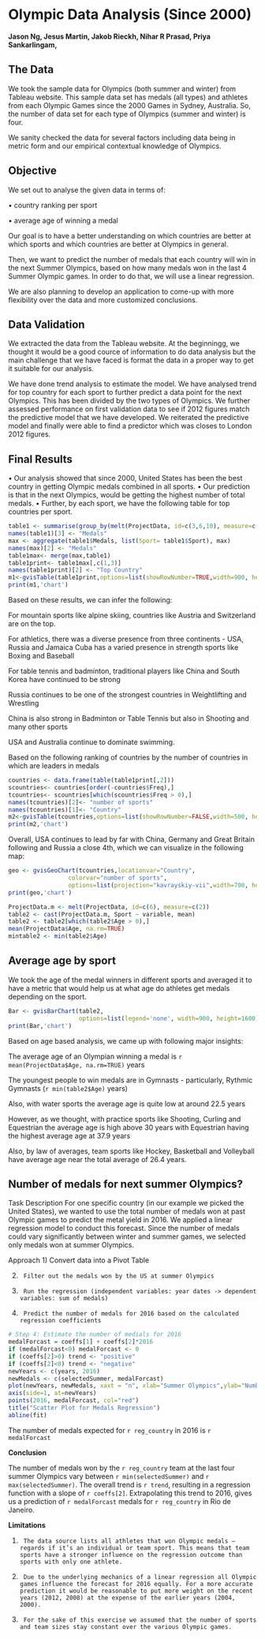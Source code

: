 

Olympic Data Analysis (Since 2000)
========================================================

**Jason Ng, 
Jesus Martin,
Jakob Rieckh,
Nihar R Prasad,
Priya Sankarlingam,
**


The Data
--------------------------------------------

We took the sample data for Olympics (both summer and winter) from Tableau website. This sample data set has medals (all types) and athletes from each Olympic Games since the 2000 Games in Sydney, Australia. So, the number of data set for each type of Olympics (summer and winter) is four.

We sanity checked the data for several factors including data being in metric form and our empirical contextual knowledge of Olympics.


Objective
--------------------------------------------

We set out to analyse the given data in terms of: 

• country ranking per sport

•	average age of winning a medal

Our goal is to have a better understanding on which countries are better at which sports and which countries are better at Olympics in general.

Then, we want to predict the number of medals that each country will win in the next Summer Olympics, based on how many medals won in the last 4 Summer Olympic games. In order to do that, we will use a linear regression. 

We are also planning to develop an application to come-up with more flexibility over the data and more customized conclusions.


Data Validation
--------------------------------------------

We extracted the data from the Tableau website. At the beginningg, we thought it would be a good cource of information to do data analysis but the main challenge that we have faced is format the data in a proper way to get it suitable for our analysis.

We have done trend analysis to estimate the model. We have analysed trend for top country for each sport to further predict a data point for the next Olympics. This has been divided by the two types of Olympics. We further assessed performance on first validation data to see if 2012 figures match the predictive model that we have developed.
We reiterated the predictive model and finally were able to find a predictor which was closes to London 2012 figures.


Final Results
--------------------------------------------

•  Our analysis showed that since 2000,  United States has been the best country in getting Olympic medals combined in all sports.
•	Our prediction is that in the next Olympics,  would be getting the highest number of total medals.
•	Further, by each sport, we have the following table for top countries per sport.


```r
table1 <- summarise(group_by(melt(ProjectData, id=c(3,6,10), measure=c(10)),Country, Sport), sum(value))
names(table1)[3] <- "Medals"
max <- aggregate(table1$Medals, list(Sport= table1$Sport), max)
names(max)[2] <- "Medals"
table1max<- merge(max,table1)
table1print<- table1max[,c(1,3)]
names(table1print)[2] <- "Top Country"
m1<-gvisTable(table1print,options=list(showRowNumber=TRUE,width=900, height=min(300,27*50),allowHTML=TRUE,page='disable'))
print(m1,'chart')
````

Based on these results, we can infer the following:


For mountain sports like alpine skiing, countries like Austria and Switzerland are on the top.

For athletics, there was a diverse presence from three continents - USA, Russia and Jamaica
Cuba has a varied presence in strength sports like Boxing and Baseball

For table tennis and badminton, traditional players like China and South Korea have continued to be strong

Russia continues to be one of the strongest countries in Weightlifting and Wrestling

China is also strong in Badminton or Table Tennis but also in Shooting and many other sports

USA and Australia continue to dominate swimming.


Based on the following ranking of countries by the number of countries in which are leaders in medals 
```r
countries <- data.frame(table(table1print[,2]))
scountries<- countries[order(-countries$Freq),]
tcountries<- scountries[which(scountries$Freq > 0),]
names(tcountries)[2]<- "number of sports"
names(tcountries)[1]<- "Country"
m2<-gvisTable(tcountries,options=list(showRowNumber=FALSE,width=500, height=min(200,27*20),allowHTML=TRUE,page='disable'))
print(m2,'chart')
```


Overall, USA continues to lead by far with China, Germany and Great Britain following and Russia a close 4th, which we can visualize in the following map:
```r

geo <- gvisGeoChart(tcountries,locationvar="Country", 
                 colorvar="number of sports",
                 options=list(projection="kavrayskiy-vii",width=700, height=500, page='disable'))
print(geo,'chart')
```


```r
ProjectData.m <- melt(ProjectData, id=c(6), measure=c(2))
table2 <- cast(ProjectData.m, Sport ~ variable, mean)
table2 <- table2[which(table2$Age > 0),]
mean(ProjectData$Age, na.rm=TRUE)
mintable2 <- min(table2$Age)
```

Average age by sport
--------------------------------------------
We took the age of the medal winners in different sports and averaged it to have a metric that would help us at what age do athletes get medals depending on the sport. 
```r
Bar <- gvisBarChart(table2,
                    options=list(legend='none', width=900, height=1600))
print(Bar,'chart')
````
Based on age based analysis, we came up with following major insights:


The average age of an Olympian winning a medal is `r mean(ProjectData$Age, na.rm=TRUE)` years

The youngest people to win medals are in Gymnasts - particularly, Rythmic Gymnasts (`r min(table2$Age)` years)

Also, with water sports the average age is quite low at around 22.5 years

However, as we thought, with practice sports like Shooting, Curling and Equestrian the average age is high 
above 30 years with Equestrian having the highest average age at 37.9 years

Also, by law of averages, team sports like Hockey, Basketball and Volleyball have average age near the total average of 26.4 years.



Number of medals for next summer Olympics?
--------------------------------------------

Task Description
For one specific country (in our example we picked the United States), we wanted to use the total number of medals won at past Olympic games to predict the metal yield in 2016. We applied a linear regression model to conduct this forecast. Since the number of medals could vary significantly between winter and summer games, we selected only medals won at summer Olympics.
 
Approach
1)      Convert data into a Pivot Table

2)      Filter out the medals won by the US at summer Olympics

3)      Run the regression (independent variables: year dates -> dependent variables: sum of medals)

4)      Predict the number of medals for 2016 based on the calculated regression coefficients



```r

# Step 4: Estimate the number of medials for 2016
medalForcast = coeffs[1] + coeffs[2]*2016 
if (medalForcast<0) medalForcast <- 0
if (coeffs[2]>0) trend <- "positive"
if (coeffs[2]<0) trend <- "negative"
newYears <- c(years, 2016)
newMedals <- c(selectedSummer, medalForcast)
plot(newYears, newMedals, xaxt = "n", xlab="Summer Olympics",ylab="Number of Medals over all Athletes")
axis(side=1, at=newYears)
points(2016, medalForcast, col="red")
title("Scatter Plot for Medals Regression")
abline(fit)
````


The number of medals expected for `r reg_country` in 2016 is `r medalForcast`

**Conclusion**

The number of medals won by the `r reg_country` team at the last four summer Olympics vary between `r min(selectedSummer)` and `r max(selectedSummer)`. The overall trend is `r trend`, resulting in a regression function with a slope of `r coeffs[2]`. Extrapolating this trend to 2016, gives us a prediction of `r medalForcast`  medals for `r reg_country` in Rio de Janeiro.
 
**Limitations**

1)      The data source lists all athletes that won Olympic medals – regards if it’s an individual or team sport. This means that team sports have a stronger influence on the regression outcome than sports with only one athlete.

2)      Due to the underlying mechanics of a linear regression all Olympic games influence the forecast for 2016 equally. For a more accurate prediction it would be reasonable to put more weight on the recent years (2012, 2008) at the expense of the earlier years (2004, 2000).

3)      For the sake of this exercise we assumed that the number of sports and team sizes stay constant over the various Olympic games.




